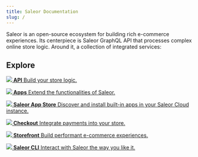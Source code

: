 ```yaml
---
title: Saleor Documentation
slug: /
---
```



Saleor is an open-source ecosystem for building rich e-commerce experiences. Its centerpiece is Saleor GraphQL API that processes complex online store logic. Around it, a collection of integrated services:

<!-- ## Develop -->

## Explore

<CardGrid>

[**![](./assets/icons/getting-started.svg) API** Build your store logic.](overview/introduction.mdx)

[**![](./assets/icons/integrations.svg) Apps** Extend the functionalities of Saleor.](developer/extending/apps/key-concepts.mdx)

[**![](./assets/icons/catalogue.svg) Saleor App Store** Discover and install built-in apps in your Saleor Cloud instance.](developer/app-store/overview.mdx)

[**![](./assets/icons/payment-gateways.svg) Checkout** Integrate payments into your store.](https://github.com/saleor/react-storefront/blob/canary/apps/saleor-app-checkout/README.md)

[**![](./assets/icons/storefront.svg) Storefront** Build performant e-commerce experiences.](https://github.com/saleor/react-storefront)

[**![](./assets/icons/before-start.svg) Saleor CLI** Interact with Saleor the way you like it.](cli.mdx)

</CardGrid>
